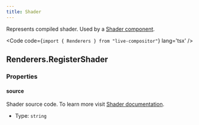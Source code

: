 ```yaml
---
title: Shader
---
```


Represents compiled shader. Used by a [Shader component]().

<Code code={`import { Renderers } from "live-compositor"`} lang='tsx' />

## Renderers.RegisterShader

### Properties

#### source
Shader source code. To learn more visit [Shader documentation]().

- Type: `string`

